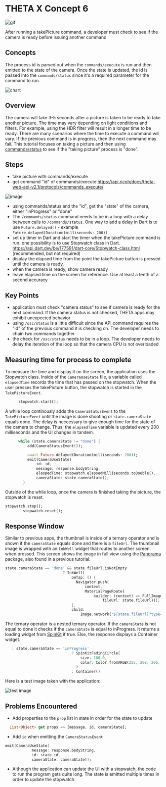 # THETA X Concept 6

![gif](stopwatch.jpg)

After running a takePicture command, a developer must check to see if the camera is ready before issuing another command

## Concepts

The process id is parsed out when the `commands/execute` is run and then emitted to the state of the camera. Once the state is updated, the id is passed into the `commands/status` since it's a required parameter for the command to run. 

![chart](flowchart.png)

## Overview

The camera will take 3-5 seconds after a picture is taken to be ready to take another picture.  The time may vary depending on light conditions and filters.  For example, using the HDR filter will result in a longer time to be ready.  There are many scenarios where the time to execute a command will vary. If the previous command is in progress, then the next command may fail. This tutorial focuses on taking a picture and then using [commands/status](https://api.ricoh/docs/theta-web-api-v2.1/protocols/commands_status/) to see if the "taking picture" process is "done".

## Steps
* take picture with commands/execute
* get command "id" of commands/execute https://api.ricoh/docs/theta-web-api-v2.1/protocols/commands_execute/

![image](steps.png)

* using commands/status and the "id", get the "state" of the camera, either "inProgress" or "done"
* The `/commands/status` command needs to be in a loop with a delay between calls to `/commands/status`.  One way to add a delay in Dart is to use `Future.delayed()` - example    `Future.delayed(Duration(milliseconds: 200))`
* set up timer in Dart and start the timer when the takePicture command is run.  one possibility is to use Stopwatch class in Dart. https://api.dart.dev/be/177591/dart-core/Stopwatch-class.html (recommended, but not required)
* display the elapsed time from the point the takePicture button is pressed until the camera is ready. 
* when the camera is ready, show camera ready
* leave elapsed time on the screen for reference.  Use at least a tenth of a second accuracy

## Key Points

* application must check "camera status" to see if camera is ready for the next command.  If the camera status is not checked, THETA apps may exhibit unexpected behavior
* using `/osc/status` is a little difficult since the API command requires the "id" of the previous command it is checking on.  The developer needs to chain two commands together
* the check for `/osc/status` needs to be in a loop.  The developer needs to delay the iteration of the loop so that the camera CPU is not overloaded

## Measuring time for process to complete

To measure the time and display it on the screen, the application uses the Stopwatch class. Inside of the `CameraUseState` file, a variable called `elapsedTime` records the time that has passed on the stopwatch. When the user presses the takePicture button, the stopwatch is started in the `TakePictureEvent`.

```dart
      stopwatch.start();
```

A while loop continously adds the `CameraStatusEvent` to the `TakePictureEvent` until the image is done shooting or `state.cameraState` equals done. The delay is neccessary to give enough time for the state of the camera to change. Thus, the `elapsedTime` variable is updated every 200 milliseconds and the UI changes in tandem.

```dart
      while (state.cameraState != "done") {
          add(CameraStatusEvent());

          await Future.delayed(Duration(milliseconds: 200));
          emit(CameraUseState(
              id: id,
              message: response.bodyString,
              elaspedTime: stopwatch.elapsedMilliseconds.toDouble(),
              cameraState: state.cameraState));
        }
```

Outside of the while loop, once the camera is finished taking the picture, the stopwatch is reset.

```dart
stopwatch.stop();
        stopwatch.reset();
```

## Response Window

Similar to previous apps, the thumbnail is inside of a ternary operator and is shown if the `cameraState` equals done and there is a `fileUrl`. The thumbnail image is wrapped with an `InkWell` widget that routes to another screen when pressed. This screen shows the image in full view using the [Panorama](https://pub.dev/packages/panorama) package, also found in a previous tutorial.

```dart
state.cameraState == 'done' && state.fileUrl.isNotEmpty
                          ? InkWell(
                              onTap: () {
                                Navigator.push(
                                    context,
                                    MaterialPageRoute(
                                        builder: (context) => FullImageScreen(
                                            fileUrl: state.fileUrl)));
                              },
                              child:
                                  Image.network('${state.fileUrl}?type=thumb'))
```

The ternary operator is a nested ternary operator. If the `cameraState` is not equal to done it checks if the `cameraState` is equal to inProgress. It returns a loading widget from [SpinKit](https://pub.dev/packages/flutter_spinkit) if true. Else, the response displays a Container widget.

```dart
   : state.cameraState == 'inProgress'
                              ? SpinKitFadingCircle(
                                  size: 100.0,
                                  color: Color.fromARGB(255, 208, 206, 206),
                                )
                              : Container()
```

Here is a test image taken with the application:

![test image](test_image.png)

## Problems Encountered

* Add properties to the `prop` list in state in order for the state to update

```dart
  List<Object> get props => [message, id, cameraState];
```

* Add `id` when emitting the `CameraStatusEvent` 

```dart
emit(CameraUseState(
            message: response.bodyString,
            id: state.id,
            cameraState: cameraState));
```

* Although the application can update the UI with a stopwatch, the code to run the program gets quite long. The state is emitted multiple times in order to update the stopwatch. 
